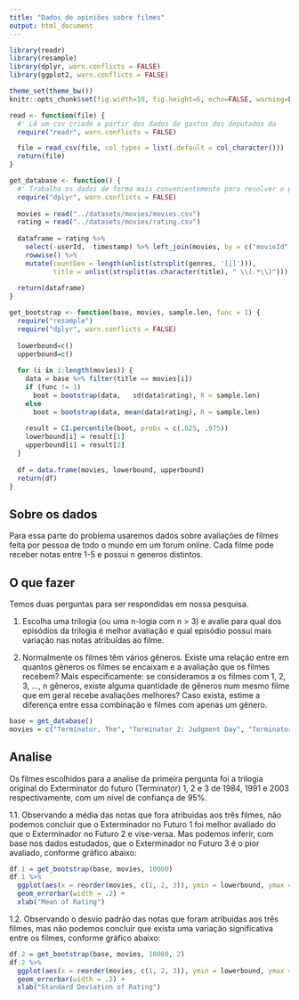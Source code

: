 ```yaml
---
title: "Dados de opiniões sobre filmes"
output: html_document
---
```


```r
library(readr)
library(resample)
library(dplyr, warn.conflicts = FALSE)
library(ggplot2, warn.conflicts = FALSE)

theme_set(theme_bw())
knitr::opts_chunk$set(fig.width=10, fig.height=6, echo=FALSE, warning=FALSE, message=FALSE)
```

```r
read <- function(file) {
  #' Lê um csv criado a partir dos dados de gastos dos deputados da
  require("readr", warn.conflicts = FALSE)

  file = read_csv(file, col_types = list(.default = col_character()))
  return(file)
}

get_database <- function() {
  #' Trabalha os dados de forma mais convenientemente para resolver o problema.
  require("dplyr", warn.conflicts = FALSE)
  
  movies = read("../datasets/movies/movies.csv")
  rating = read("../datasets/movies/rating.csv")
  
  dataframe = rating %>% 
    select(-userId, -timestamp) %>% left_join(movies, by = c("movieId" = "movieId")) %>%
    rowwise() %>% 
    mutate(countGen = length(unlist(strsplit(genres, '[|]'))), 
           title = unlist(strsplit(as.character(title), " \\(.*\\)")))
  
  return(dataframe)
}

```

```r
get_bootstrap <- function(base, movies, sample.len, func = 1) {
  require("resample")
  require("dplyr", warn.conflicts = FALSE)
  
  lowerbound=c() 
  upperbound=c()
  
  for (i in 1:length(movies)) {
    data = base %>% filter(title == movies[i])
    if (func != 1)
      boot = bootstrap(data,   sd(data$rating), R = sample.len)
    else
      boot = bootstrap(data, mean(data$rating), R = sample.len)
    
    result = CI.percentile(boot, probs = c(.025, .975))
    lowerbound[i] = result[1]
    upperbound[i] = result[2]
  }
 
  df = data.frame(movies, lowerbound, upperbound)
  return(df)
}
```

## Sobre os dados

Para essa parte do problema usaremos dados sobre avaliações de filmes feita por pessoa de todo o mundo em um forum online. Cada filme pode receber notas entre 1-5 e possui n generos distintos.   

## O que fazer

Temos duas perguntas para ser respondidas em nossa pesquisa.

1. Escolha uma trilogia (ou uma n-logia com n > 3) e avalie para qual dos episódios da trilogia é melhor avaliação e qual episódio possui mais variação nas notas atribuídas ao filme.

2. Normalmente os filmes têm vários gêneros. Existe uma relação entre em quantos gêneros os filmes se encaixam e a avaliação que os filmes recebem? Mais especificamente: se consideramos a os filmes com 1, 2, 3, ..., n gêneros, existe alguma quantidade de gêneros num mesmo filme que em geral recebe avaliações melhores? Caso exista, estime a diferença entre essa combinação e filmes com apenas um gênero. 

```r
base = get_database()
movies = c("Terminator, The", "Terminator 2: Judgment Day", "Terminator 3: Rise of the Machines")
```

## Analise

Os filmes escolhidos para a analise da primeira pergunta foi a trilogia original do Exterminator do futuro (Terminator) 1, 2 e 3 de 1984, 1991 e 2003 respectivamente, com um nível de confiança de 95%. 

1.1. Observando a média das notas que fora atribuidas aos três filmes, não podemos concluir que o Exterminador no Futuro 1 foi melhor avaliado do que o Exterminador no Futuro 2 e vise-versa. Mas podemos inferir, com base nos dados estudados, que o Exterminador no Futuro 3 é o pior avaliado, conforme gráfico abaixo: 
  
```r
df.1 = get_bootstrap(base, movies, 10000)
df.1 %>% 
  ggplot(aes(x = reorder(movies, c(1, 2, 3)), ymin = lowerbound, ymax = upperbound)) + 
  geom_errorbar(width = .2) + 
  xlab("Mean of Rating")
```

1.2. Observando o desvio padrão das notas que foram atribuidas aos três filmes, mas não podemos concluir que exista uma variação significativa entre os filmes, conforme gráfico abaixo:  

```r
df.2 = get_bootstrap(base, movies, 10000, 2)
df.2 %>% 
  ggplot(aes(x = reorder(movies, c(1, 2, 3)), ymin = lowerbound, ymax = upperbound)) + 
  geom_errorbar(width = .2) + 
  xlab("Standard Deviation of Rating")
```

